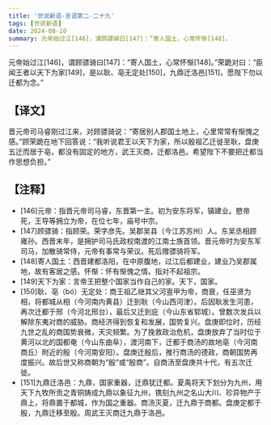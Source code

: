 ```yaml
---
title: '世说新语-言语第二-二十九'
tags: [世说新语]
date: 2024-08-10
summary: 元帝始过江[146]，谓顾骠骑曰[147]：“寄人国土，心常怀惭[148]。
---
```


元帝始过江[146]，谓顾骠骑曰[147]：“寄人国土，心常怀惭[148]。”荣跪对曰：“臣闻王者以天下为家[149]，是以耿、亳无定处[150]，九鼎迁洛邑[151]，愿陛下勿以迁都为念。”

## 【译文】

晋元帝司马睿刚过江来，对顾骠骑说：“寄居别人郡国土地上，心里常常有惭愧之感。”顾荣跪在地下回答说：“我听说君王以天下为家，所以殷祖乙迁徙至耿，盘庚五迁而居于亳，都没有固定的地方，武王灭商，迁都洛邑。希望陛下不要把迁都当作思想负担。”

## 【注释】

- [146]元帝：指晋元帝司马睿，东晋第一主。初为安东将军，镇建业。愍帝死，王导等拥立为帝，在位七年，庙号中宗。
- [147]顾骠骑：指顾荣。荣字彦先。吴郡吴县（今江苏苏州）人。东吴丞相顾雍孙。西晋末年，是拥护司马氏政权南渡的江南士族首领。晋元帝时为安东军司马，加散骑常侍，元帝有事常与荣议。死后赠骠骑将军。
- [148]寄人国土：西晋建都洛阳，在中原腹地，过江后都建业，建业乃吴郡属地，故有客居之感。怀惭：怀有惭愧之情。指对不起祖宗。
- [149]天下为家：言帝王把整个国家当作自己的家。天下，国家。
- [150]耿、亳（bó）无定处：商王祖乙继其父河亶甲为帝，商衰，任巫贤为相，将都城从相（今河南内黄县）迁到耿（今山西河津）。后因耿发生河患，再次迁都于邢（今河北邢台），最后又迁到庇（今山东省郓城）。曾数次发兵以解除东夷对商的威胁。商经济得到恢复和发展，国势复兴。盘庚即位时，历经九世之乱的商国势衰微，天灾频繁。为了挽救政治危机，盘庚放弃了当时位于黄河以北的国都奄（今山东曲阜），渡河南下，迁都于商汤的故地亳（今河南商丘）附近的殷（今河南安阳）。盘庚迁殷后，推行商汤的德政，商朝国势再度振兴。故后世又称商朝为“殷”或“殷商”。自商汤至盘庚共十代，有五次迁徙。
- [151]九鼎迁洛邑：九鼎，国家重器，迁鼎犹迁都。夏禹将天下划分为九州，用天下九牧所贡之青铜铸成九鼎以象征九州，镌刻九州之名山大川、珍异物产于鼎上，将鼎置于都城，作为国之重器。商汤灭夏，迁九鼎于商都。盘庚定都于殷，九鼎迁移至殷。周武王灭商迁九鼎于洛邑。
